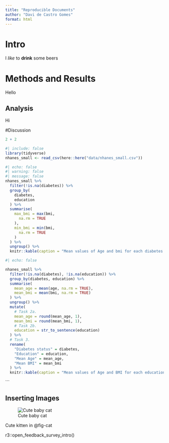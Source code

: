 ```yaml
---
title: "Reproducible Documents"
author: "Davi de Castro Gomes"
format: html
---
```


# Intro

I *like* to **drink** some beers

# Methods and Results

Hello 

## Analysis

Hi

#Discussion

```r
2 + 2
```





```r
#| include: false
library(tidyverse)
nhanes_small <- read_csv(here::here("data/nhanes_small.csv"))
```




```r
#| echo: false
#| warning: false
#| message: false
nhanes_small %>%
  filter(!is.na(diabetes)) %>%
  group_by(
    diabetes,
    education
  ) %>%
  summarise(
    max_bmi = max(bmi,
      na.rm = TRUE
    ),
    min_bmi = min(bmi,
      na.rm = TRUE
    )
  ) %>%
  ungroup() %>%
  knitr::kable(caption = "Mean values of Age and bmi for each diabetes and education status")
```

```r
#| echo: false

nhanes_small %>%
  filter(!is.na(diabetes), !is.na(education)) %>%
  group_by(diabetes, education) %>%
  summarise(
    mean_age = mean(age, na.rm = TRUE),
    mean_bmi = mean(bmi, na.rm = TRUE)
  ) %>%
  ungroup() %>%
  mutate(
    # Task 2a.
    mean_age = round(mean_age, 1),
    mean_bmi = round(mean_bmi, 1),
    # Task 2b.
    education = str_to_sentence(education)
  ) %>%
  # Task 3.
  rename(
    "Diabetes status" = diabetes,
    "Education" = education,
    "Mean Age" = mean_age,
    "Mean BMI" = mean_bmi
  ) %>%
  knitr::kable(caption = "Mean values of Age and BMI for each education and diabetes status.")
```
```

## Inserting Images

![Cute baby cat](Images/cat.jpg){#fig-cat}

Cute kitten in @fig-cat

 r3::open_feedback_survey_intro()
